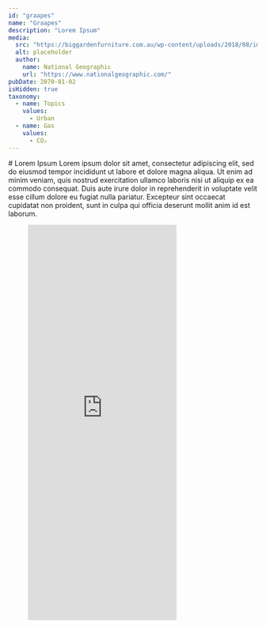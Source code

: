 ```yaml
---
id: "graapes"
name: "Graapes"
description: "Lorem Ipsum"
media:
  src: "https://biggardenfurniture.com.au/wp-content/uploads/2018/08/img-placeholder.png"
  alt: placeholder
  author:
    name: National Geographic
    url: "https://www.nationalgeographic.com/"
pubDate: 2070-01-02
isHidden: true
taxonomy:
  - name: Topics
    values:
      - Urban
  - name: Gas
    values:
      - CO₂
---
```


<Block>
    <Prose>
        # Lorem Ipsum
        Lorem ipsum dolor sit amet, consectetur adipiscing elit, sed do eiusmod tempor incididunt ut labore et dolore magna aliqua. Ut enim ad minim veniam, quis nostrud exercitation ullamco laboris nisi ut aliquip ex ea commodo consequat. Duis aute irure dolor in reprehenderit in voluptate velit esse cillum dolore eu fugiat nulla pariatur. Excepteur sint occaecat cupidatat non proident, sunt in culpa qui officia deserunt mollit anim id est laborum.
    </Prose>
</Block>

<Block type="wide">
  <Figure>
    <Embed
      height="800"
      src="http://ghgc-custom-interfaces-develop-urban-dashboard.s3-website-us-west-2.amazonaws.com"
    />
  </Figure>
</Block>

